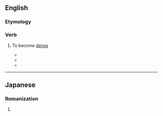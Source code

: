 ==English==

===Etymology===
{{suffix|en|dense|en}}

===Verb===
{{en-verb}}

# {{lb|en|intransitive}} To become [[dense]]
#* {{quote-text|year=1992|author=Wiesław Myśliwski|title=The palace|page=109|passage=I see a singing darkness in my unseeing eyes. Of neither water, nor earth, nor night. It quivers, '''densens''', then explodes in black. Then it falls away in strings of rippling beads. And again it quivers, '''densens'''. Can you hear it?}}
#* {{quote-text|year=2004|author=Quentin van Marle|title=Boomerang Road: A Pedalling Pom's Australian Odyssey|page=45|passage=Traffic '''densens''' as the morning ticks on. Trucks roar past on the nearside lane, but I'm well protected by a decent width of shoulder.}}
#* {{quote-text|year=2007|author=Donald Hall|title=Eagle Pond|page=5|passage=Sit in a chair looking south into blue twilight that arrives earlier every day— as the sky flakes and '''densens''', as the first clear flakes float past the porch's wood to light on dirt of the driveway and on brown frozen grass or dry stalks of the flower border.}}

----

==Japanese==

===Romanization===
{{ja-romaji}}

# {{ja-romanization of|でんせん}}